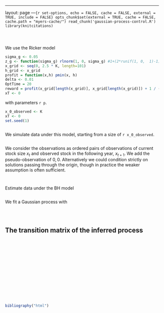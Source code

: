 ---
layout: page
---```{r set-options, echo = FALSE, cache = FALSE, external = TRUE, include = FALSE}
opts_chunk$set(external = TRUE, cache = FALSE, cache.path = "myers-cache/")
read_chunk('gaussian-process-control.R')
library(knitcitations)
```


```r
```
```r
```


```r
```

We use the Ricker model 


```r
sigma_g <- 0.05
z_g <- function(sigma_g) rlnorm(1, 0, sigma_g) #1+(2*runif(1, 0,  1)-1)*sigma_g #
x_grid <- seq(0, 2.5 * K, length=101)
h_grid <- x_grid
profit = function(x,h) pmin(x, h)
delta <- 0.01
OptTime = 20
reward = profit(x_grid[length(x_grid)], x_grid[length(x_grid)]) + 1 / (1 - delta) ^ OptTime 
xT <- 0
```

with parameters `r p`. 

```r
x_0_observed <- K
xT <- 0
set.seed(1)
```

```r
```

We simulate data under this model, starting from a size of `r x_0_observed`.  


```r
```

We consider the observations as ordered pairs of observations of current stock size $x_t$ and observed stock in the following year, $x_{t+1}$.  We add the pseudo-observation of $0,0$.  Alternatively we could condition strictly on solutions passing through the origin, though in practice the weaker assumption is often sufficient. 

```r
```


```r
```


Estimate data under the BH model


```r
```

We fit a Gaussian process with 

```r
```

```r
```



```r
```


## The transition matrix of the inferred process

```r
```

```r
```

```r
```

```r
```



```r
```

```r
```

```r
```


```r
```


```r
```

```r
```



```r
```


```r
```


```r
```


```r
```

```r
```

```r
bibliography("html")
```

